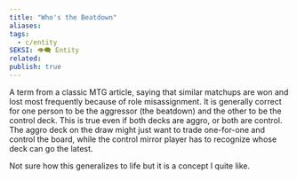 ```yaml
---
title: "Who's the Beatdown"
aliases: 
tags:
  - c/entity
SEKSI: 👁️‍🗨️ Entity
related:
publish: true
---
```

A term from a classic MTG article, saying that similar matchups are won and lost most frequently because of role misassignment. It is generally correct for one person to be the aggressor (the beatdown) and the other to be the control deck. This is true even if both decks are aggro, or both are control. The aggro deck on the draw might just want to trade one-for-one and control the board, while the control mirror player has to recognize whose deck can go the latest.

Not sure how this generalizes to life but it is a concept I quite like.
